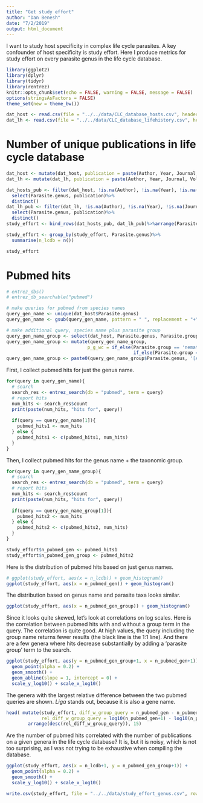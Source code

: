 ```yaml
---
title: "Get study effort"
author: "Dan Benesh"
date: "7/2/2019"
output: html_document
---
```


I want to study host specificity in complex life cycle parasites. A key confounder of host specificity is study effort. Here I produce metrics for study effort on every parasite genus in the life cycle database.

```r
library(ggplot2)
library(dplyr)
library(tidyr)
library(rentrez)
knitr::opts_chunk$set(echo = FALSE, warning = FALSE, message = FALSE)
options(stringsAsFactors = FALSE)
theme_set(new = theme_bw())
```

```r
dat_host <- read.csv(file = "../../data/CLC_database_hosts.csv", header = TRUE)
dat_lh <- read.csv(file = "../../data/CLC_database_lifehistory.csv", header = TRUE)
```

# Number of unique publications in life cycle database

```r
dat_host <- mutate(dat_host, publication = paste(Author, Year, Journal, Volume, Pages)) # creat publication variable
dat_lh <- mutate(dat_lh, publication = paste(Author, Year, Journal, Volume, Pages))
```
```r
dat_hosts_pub <- filter(dat_host, !is.na(Author), !is.na(Year), !is.na(Journal))%>%
  select(Parasite.genus, publication)%>%
  distinct()
dat_lh_pub <- filter(dat_lh, !is.na(Author), !is.na(Year), !is.na(Journal))%>%
  select(Parasite.genus, publication)%>%
  distinct()
study_effort <- bind_rows(dat_hosts_pub, dat_lh_pub)%>%arrange(Parasite.genus, publication)%>%distinct()
```
```r
study_effort <- group_by(study_effort, Parasite.genus)%>%
  summarise(n_lcdb = n())
```

```r
study_effort
```


# Pubmed hits


```r
# entrez_dbs()
# entrez_db_searchable("pubmed")
```

```r
# make queries for pubmed from species names
query_gen_name <- unique(dat_host$Parasite.genus)
query_gen_name <- gsub(query_gen_name, pattern = " ", replacement = "+")

# make additional query, species name plus parasite group
query_gen_name_group <- select(dat_host, Parasite.genus, Parasite.group)%>%distinct()
query_gen_name_group <- mutate(query_gen_name_group,
                              p_g_wc = if_else(Parasite.group == 'nematode', 'nematod*', 
                                               if_else(Parasite.group == 'cestode', 'cestod*', 'acanthocephala*')))
query_gen_name_group <- paste0(query_gen_name_group$Parasite.genus, '[ALL] AND ', query_gen_name_group$p_g_wc, '[ALL]')
```

First, I collect pubmed hits for just the genus name.

```r
for(query in query_gen_name){
  # search
  search_res <- entrez_search(db = "pubmed", term = query)
  # report hits
  num_hits <- search_res$count
  print(paste(num_hits, "hits for", query))
  
  if(query == query_gen_name[1]){
    pubmed_hits1 <- num_hits
  } else {
    pubmed_hits1 <- c(pubmed_hits1, num_hits)
  }
}

```

Then, I collect pubmed hits for the genus name + the taxonomic group.

```r
for(query in query_gen_name_group){
  # search
  search_res <- entrez_search(db = "pubmed", term = query)
  # report hits
  num_hits <- search_res$count
  print(paste(num_hits, "hits for", query))
  
  if(query == query_gen_name_group[1]){
    pubmed_hits2 <- num_hits
  } else {
    pubmed_hits2 <- c(pubmed_hits2, num_hits)
  }
}

```

```r
study_effort$n_pubmed_gen <- pubmed_hits1
study_effort$n_pubmed_gen_group <- pubmed_hits2
```

Here is the distribution of pubmed hits based on just genus names.

```r
# ggplot(study_effort, aes(x = n_lcdb)) + geom_histogram()
ggplot(study_effort, aes(x = n_pubmed_gen)) + geom_histogram()
```

The distribution based on genus name and parasite taxa looks similar.

```r
ggplot(study_effort, aes(x = n_pubmed_gen_group)) + geom_histogram()
```

Since it looks quite skewed, let's look at correlations on log scales. Here is the correlation between pubmed hits with and without a group term in the query. The correlation is quite good. At high values, the query including the group name returns fewer results (the black line is the 1:1 line). And there are a few genera where hits decrease substantially by adding a 'parasite group' term to the search.

```r
ggplot(study_effort, aes(y = n_pubmed_gen_group+1, x = n_pubmed_gen+1)) + 
  geom_point(alpha = 0.2) + 
  geom_smooth() +
  geom_abline(slope = 1, intercept = 0) +
  scale_y_log10() + scale_x_log10()
```

The genera with the largest relative difference between the two pubmed queries are shown. *Liga* stands out, because it is also a gene name.

```r
head( mutate(study_effort, diff_w_group_query = n_pubmed_gen - n_pubmed_gen_group,
             rel_diff_w_group_query = log10(n_pubmed_gen+1) - log10(n_pubmed_gen_group+1))%>%
        arrange(desc(rel_diff_w_group_query)), 15)
```

Are the number of pubmed hits correlated with the number of publications on a given genera in the life cycle database? It is, but it is noisy, which is not too surprising, as I was not trying to be exhaustive when compiling the database.

```r
ggplot(study_effort, aes(x = n_lcdb+1, y = n_pubmed_gen_group+1)) + 
  geom_point(alpha = 0.2) + 
  geom_smooth() +
  scale_y_log10() + scale_x_log10()
```

```r
write.csv(study_effort, file = "../../data/study_effort_genus.csv", row.names = F)
```

